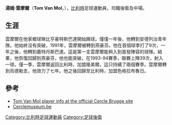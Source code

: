 {{noteTA|G1=UEFA|G2=足球|G5=EPL
|T=zh-hans:汤姆·范摩尔;zh-hk:湯姆·雲摩爾;zh-tw:;
|1=zh-hans:汤姆·范摩尔;zh-hk:湯姆·雲摩爾;zh-tw:;
}}


{{Football player infobox
| playername= 雲摩爾
| fullname = Tom Van Mol
| nickname = 
| image = 
| dateofbirth = {{birth date and age|1972|10|12}}
| cityofbirth = [[登德爾蒙德|登德爾蒙德]]
| countryofbirth = [[比利時|比利時]]
| height = 183 cm
| currentclub  = 圣尼古拉
| clubnumber = 6
| position = 後衛-中場
| youthyears = 
| youthclubs = 比亨豪特斯巴達<br>[[安德列治|安德列治]]
| years = 1991-1992<br>1992-1993<br>1993-1994<br>1995-1997<br>1997-2004<br>2004-2008<br>2008-
| clubs = [[PSV燕豪芬|PSV燕豪芬]]<br>[[鹿特丹斯巴達|鹿特丹斯巴達]]<br>[[PSV燕豪芬|PSV燕豪芬]]<br>{{tsl|en|K.F.C. Lommel S.K.||羅美爾}}<br>[[烏德勒支|烏德勒支]]<br>[[色拉格布魯日|色拉格布魯日]]<br>{{tsl|en|F.C. Nieuwkerken-Sint-Niklaas||聖尼古拉}}
| caps(goals) = {{0}}{{0}}9 {{0}}(0)<br>{{0}}34 {{0}}(2)<br>{{0}}39 {{0}}(1)<br>{{0}}66 {{0}}(5)<br>138 (10)<br>103 {{0}}(1)
| nationalyears = 
| nationalteam = 
| nationalcaps(goals) = 
| pcupdate = 10 May 2008
| ntupdate = 20 June 2007
}}

'''湯姆·雲摩爾'''（'''Tom Van Mol'''，{{bd|1972年|10月12日|catIdx=Tom Van Mol}}），[[比利時|比利時]]足球運動員，司職後衛及中場。

==生涯==

雲摩爾在他家鄉球隊比亨豪特斯巴達開始踢球。僅僅一年後，他轉到安德列治青年隊。他始終沒有突破，1991年，雲摩爾被轉到燕豪芬。他在首個球季打了9次，一年之後，他轉到鹿特丹斯巴達。這是第一支雲摩爾能夠入到首發陣容的球隊。結果，他恢復回歸到燕豪芬，他也能突破，在1993-94賽季，聯賽上陣39次，射入一球。僅一季，雲摩爾返回比利時，加盟隆美爾。這只持續了兩個賽季。雲摩爾轉到烏德勒支，他效力了七年。他之後回歸至比利時，加盟色格拉布魯日。

==參考==
* [http://www.cerclebrugge.be/index.php?catnr1=11&catnr2=100&catnr3=100&catnr4=100&individu=240 Tom Van Mol player info at the official Cercle Brugge site] {{Wayback|url=http://www.cerclebrugge.be/index.php?catnr1=11&catnr2=100&catnr3=100&catnr4=100&individu=240 |date=20110526055248 }} {{nl icon}}
* [http://www.cerclemuseum.be Cerclemuseum.be] {{Wayback|url=http://www.cerclemuseum.be/ |date=20110706133232 }} {{nl icon}}

{{DEFAULTSORT:Van Mol, Tom}}
[[Category:比利時足球運動員|Category:比利時足球運動員]]
[[Category:足球後衛|Category:足球後衛]]